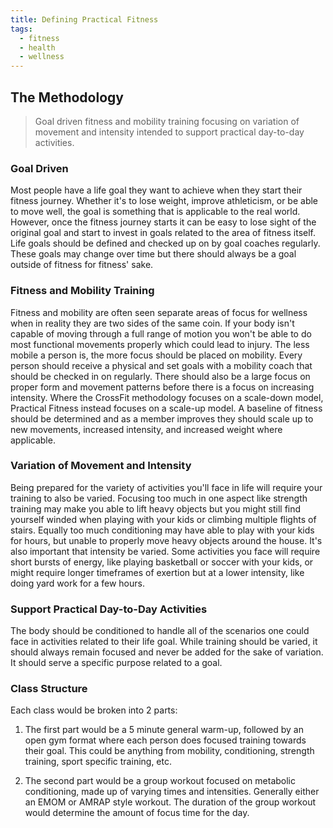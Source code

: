 ```yaml
---
title: Defining Practical Fitness
tags:
  - fitness
  - health
  - wellness
---
```


## The Methodology

> Goal driven fitness and mobility training focusing on variation of movement and intensity intended to support practical day-to-day activities.

### Goal Driven

Most people have a life goal they want to achieve when they start their fitness journey. Whether it's to lose weight, improve athleticism, or be able to move well, the goal is something that is applicable to the real world. However, once the fitness journey starts it can be easy to lose sight of the original goal and start to invest in goals related to the area of fitness itself. Life goals should be defined and checked up on by goal coaches regularly. These goals may change over time but there should always be a goal outside of fitness for fitness' sake.

### Fitness and Mobility Training

Fitness and mobility are often seen separate areas of focus for wellness when in reality they are two sides of the same coin. If your body isn't capable of moving through a full range of motion you won't be able to do most functional movements properly which could lead to injury. The less mobile a person is, the more focus should be placed on mobility. Every person should receive a physical and set goals with a mobility coach that should be checked in on regularly. There should also be a large focus on proper form and movement patterns before there is a focus on increasing intensity. Where the CrossFit methodology focuses on a scale-down model, Practical Fitness instead focuses on a scale-up model. A baseline of fitness should be determined and as a member improves they should scale up to new movements, increased intensity, and increased weight where applicable.

### Variation of Movement and Intensity

Being prepared for the variety of activities you'll face in life will require your training to also be varied. Focusing too much in one aspect like strength training may make you able to lift heavy objects but you might still find yourself winded when playing with your kids or climbing multiple flights of stairs. Equally too much conditioning may have able to play with your kids for hours, but unable to properly move heavy objects around the house. It's also important that intensity be varied. Some activities you face will require short bursts of energy, like playing basketball or soccer with your kids, or might require longer timeframes of exertion but at a lower intensity, like doing yard work for a few hours.

### Support Practical Day-to-Day Activities

The body should be conditioned to handle all of the scenarios one could face in activities related to their life goal. While training should be varied, it should always remain focused and never be added for the sake of variation. It should serve a specific purpose related to a goal.

### Class Structure

Each class would be broken into 2 parts:

1. The first part would be a 5 minute general warm-up, followed by an open gym format where each person does focused training towards their goal. This could be anything from mobility, conditioning, strength training, sport specific training, etc.

2. The second part would be a group workout focused on metabolic conditioning, made up of varying times and intensities. Generally either an EMOM or AMRAP style workout. The duration of the group workout would determine the amount of focus time for the day.
